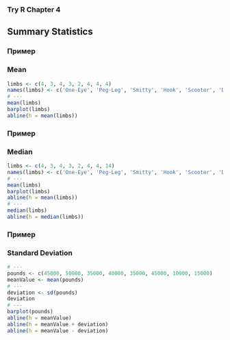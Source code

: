 ### Try R Chapter 4

## Summary Statistics

### Пример
### Mean
```r
limbs <- c(4, 3, 4, 3, 2, 4, 4, 4)
names(limbs) <- c('One-Eye', 'Peg-Leg', 'Smitty', 'Hook', 'Scooter', 'Dan', 'Mikey', 'Blackbeard')
# ---
mean(limbs)
barplot(limbs)
abline(h = mean(limbs))
```

### Пример
### Median
```r
limbs <- c(4, 3, 4, 3, 2, 4, 4, 14)
names(limbs) <- c('One-Eye', 'Peg-Leg', 'Smitty', 'Hook', 'Scooter', 'Dan', 'Mikey', 'Davy Jones')
# ---
mean(limbs)
barplot(limbs)
abline(h = mean(limbs))
# ---
median(limbs)
abline(h = median(limbs))
```

### Пример
### Standard Deviation
```r
# ---
pounds <- c(45000, 50000, 35000, 40000, 35000, 45000, 10000, 15000)
meanValue <- mean(pounds)
# ---
deviation <- sd(pounds)
deviation
# ---
barplot(pounds)
abline(h = meanValue)
abline(h = meanValue + deviation)
abline(h = meanValue - deviation)
```
